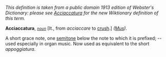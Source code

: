 ''This definition is taken from a public domain 1913 edition of Webster's Dictionary: please see [[Acciaccatura]] for the new Wiktionary definition of this term.''

'''Acciaccatura''', ''<code>[[noun (part of speech)|noun]]</code>'' [It., from ''acciaccare'' to [[crush]].] ''([[Mus (subject)|Mus]]).''

A short grace note, one [[semitone]] below the note to which it is prefixed; -- used especially in organ music. Now used as equivalent to the short ''appoggiatura''.